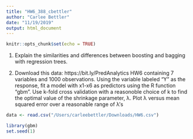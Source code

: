 ```yaml
---
title: "HW6_388_cbettler"
author: "Carlee Bettler"
date: "11/19/2019"
output: html_document
---
```


```r
knitr::opts_chunk$set(echo = TRUE)
```

1. Explain the similarities and differences between boosting and bagging with
regression trees.


2. Download this data: https://bit.ly/PredAnalytics HW6 containing 7 variables and 1000 observations. Using the variable labeled “Y” as the response, fit a model with x1-x6 as predictors using the R function “gbm”.
Use k-fold cross validation with a reasonoble choice of k to find the optimal value of the shrinkage parameter, λ. Plot λ versus mean squared
error over a reasonable range of λ’s

```r

data <- read.csv("/Users/carleebettler/Downloads/HW6.csv")

library(gbm)
set.seed(1)


```
